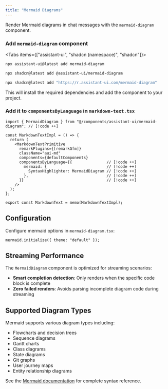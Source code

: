 ```yaml
---
title: "Mermaid Diagrams"
---
```



Render Mermaid diagrams in chat messages with the `mermaid-diagram` component.

<Steps>
  <Step>

### Add `mermaid-diagram` component

<Tabs items={["assistant-ui", "shadcn (namespace)", "shadcn"]}>
  <Tab>

```sh
npx assistant-ui@latest add mermaid-diagram
```

  </Tab>
  <Tab>

```sh
npx shadcn@latest add @assistant-ui/mermaid-diagram
```

  </Tab>
  <Tab>

```sh
npx shadcn@latest add "https://r.assistant-ui.com/mermaid-diagram"
```

  </Tab>
</Tabs>

This will install the required dependencies and add the component to your project.

  </Step>
  <Step>

### Add it to `componentsByLanguage` in `markdown-text.tsx`

```tsx title="/components/assistant-ui/markdown-text.tsx"
import { MermaidDiagram } from "@/components/assistant-ui/mermaid-diagram"; // [!code ++]

const MarkdownTextImpl = () => {
  return (
    <MarkdownTextPrimitive
      remarkPlugins={[remarkGfm]}
      className="aui-md"
      components={defaultComponents}
      componentsByLanguage={{               // [!code ++]
        mermaid: {                          // [!code ++]
          SyntaxHighlighter: MermaidDiagram // [!code ++]
        },                                  // [!code ++]
      }}                                    // [!code ++]
    />
  );
};

export const MarkdownText = memo(MarkdownTextImpl);
```

  </Step>
</Steps>

## Configuration

Configure mermaid options in `mermaid-diagram.tsx`:

```tsx title="/components/assistant-ui/mermaid-diagram.tsx"
mermaid.initialize({ theme: "default" });
```

## Streaming Performance

The `MermaidDiagram` component is optimized for streaming scenarios:

- **Smart completion detection**: Only renders when the specific code block is complete
- **Zero failed renders**: Avoids parsing incomplete diagram code during streaming  


## Supported Diagram Types

Mermaid supports various diagram types including:

- Flowcharts and decision trees
- Sequence diagrams  
- Gantt charts
- Class diagrams
- State diagrams
- Git graphs
- User journey maps
- Entity relationship diagrams

See the [Mermaid documentation](https://mermaid.js.org/) for complete syntax reference.
